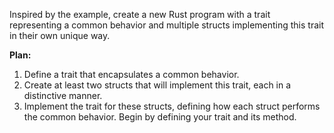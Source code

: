 Inspired by the example, create a new Rust program with a trait representing a common behavior and multiple structs implementing this trait in their own unique way.



**Plan:**
1. Define a trait that encapsulates a common behavior.
2. Create at least two structs that will implement this trait, each in a distinctive manner.
3. Implement the trait for these structs, defining how each struct performs the common behavior. Begin by defining your trait and its method.